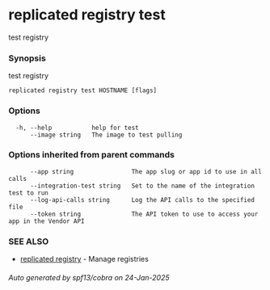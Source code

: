 # replicated registry test

test registry

### Synopsis

test registry

```
replicated registry test HOSTNAME [flags]
```

### Options

```
  -h, --help           help for test
      --image string   The image to test pulling
```

### Options inherited from parent commands

```
      --app string                The app slug or app id to use in all calls
      --integration-test string   Set to the name of the integration test to run
      --log-api-calls string      Log the API calls to the specified file
      --token string              The API token to use to access your app in the Vendor API
```

### SEE ALSO

* [replicated registry](replicated-cli-registry)	 - Manage registries

###### Auto generated by spf13/cobra on 24-Jan-2025
